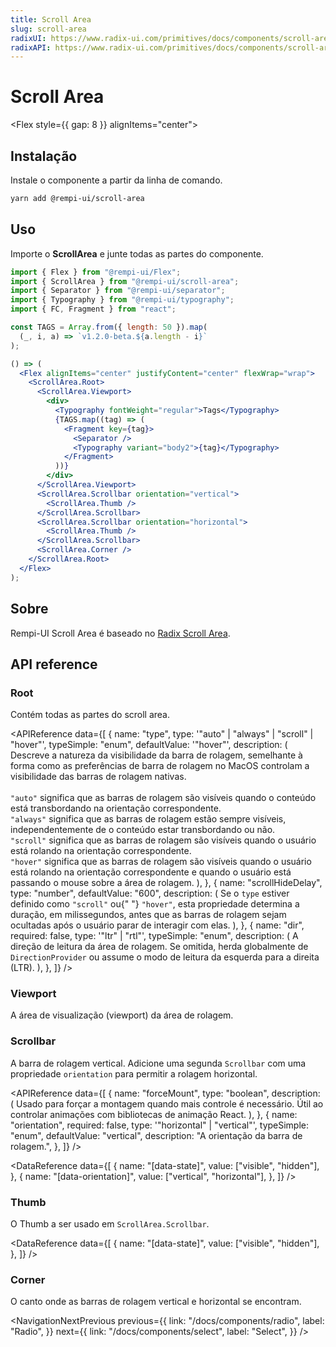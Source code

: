 ```yaml
---
title: Scroll Area
slug: scroll-area
radixUI: https://www.radix-ui.com/primitives/docs/components/scroll-area
radixAPI: https://www.radix-ui.com/primitives/docs/components/scroll-area#api-reference
---
```


# Scroll Area

<Description text="Aprimora a funcionalidade de rolagem nativa para estilização personalizada compatível com vários navegadores." />

<Flex style={{ gap: 8 }} alignItems="center">
  <RadixUI href="https://www.radix-ui.com/primitives/docs/components/scroll-area" />
  <RadixAPI href="https://www.radix-ui.com/primitives/docs/components/scroll-area#api-reference" />
  <SelectVersion />
</Flex>

<PreviewComponent name="scroll-area" />

## Instalação

Instale o componente a partir da linha de comando.

```bash
yarn add @rempi-ui/scroll-area
```

## Uso

Importe o <strong>ScrollArea</strong> e junte todas as partes do componente.

```jsx
import { Flex } from "@rempi-ui/Flex";
import { ScrollArea } from "@rempi-ui/scroll-area";
import { Separator } from "@rempi-ui/separator";
import { Typography } from "@rempi-ui/typography";
import { FC, Fragment } from "react";

const TAGS = Array.from({ length: 50 }).map(
  (_, i, a) => `v1.2.0-beta.${a.length - i}`
);

() => (
  <Flex alignItems="center" justifyContent="center" flexWrap="wrap">
    <ScrollArea.Root>
      <ScrollArea.Viewport>
        <div>
          <Typography fontWeight="regular">Tags</Typography>
          {TAGS.map((tag) => (
            <Fragment key={tag}>
              <Separator />
              <Typography variant="body2">{tag}</Typography>
            </Fragment>
          ))}
        </div>
      </ScrollArea.Viewport>
      <ScrollArea.Scrollbar orientation="vertical">
        <ScrollArea.Thumb />
      </ScrollArea.Scrollbar>
      <ScrollArea.Scrollbar orientation="horizontal">
        <ScrollArea.Thumb />
      </ScrollArea.Scrollbar>
      <ScrollArea.Corner />
    </ScrollArea.Root>
  </Flex>
);
```

## Sobre

Rempi-UI Scroll Area é baseado no [Radix Scroll Area](https://www.radix-ui.com/primitives/docs/components/scroll-area).

## API reference

### Root

Contém todas as partes do scroll area.

<MoreInfo
  componentName="Radix Scroll Area Root"
  componentLink="https://www.radix-ui.com/primitives/docs/components/scroll-area#root"
/>

<APIReference
  data={[
    {
      name: "type",
      type: '"auto" | "always" | "scroll" | "hover"',
      typeSimple: "enum",
      defaultValue: '"hover"',
      description: (
        <span>
          Descreve a natureza da visibilidade da barra de rolagem, semelhante à
          forma como as preferências de barra de rolagem no MacOS controlam a
          visibilidade das barras de rolagem nativas.
          <br />
          <br />
          <code>"auto"</code> significa que as barras de rolagem são visíveis quando
          o conteúdo está transbordando na orientação correspondente.
          <br />
          <code>"always"</code> significa que as barras de rolagem estão sempre visíveis,
          independentemente de o conteúdo estar transbordando ou não.
          <br />
          <code>"scroll"</code> significa que as barras de rolagem são visíveis quando
          o usuário está rolando na orientação correspondente.
          <br />
          <code>"hover"</code> significa que as barras de rolagem são visíveis quando
          o usuário está rolando na orientação correspondente e quando o usuário
          está passando o mouse sobre a área de rolagem.
        </span>
      ),
    },
    {
      name: "scrollHideDelay",
      type: "number",
      defaultValue: "600",
      description: (
        <span>
          Se o <code>type</code> estiver definido como <code>"scroll"</code> ou{" "}
          <code>"hover"</code>, esta propriedade determina a duração, em
          milissegundos, antes que as barras de rolagem sejam ocultadas após o
          usuário parar de interagir com elas.
        </span>
      ),
    },
    {
      name: "dir",
      required: false,
      type: '"ltr" | "rtl"',
      typeSimple: "enum",
      description: (
        <span>
          A direção de leitura da área de rolagem. Se omitida, herda globalmente
          de <code>DirectionProvider</code> ou assume o modo de leitura da
          esquerda para a direita (LTR).
        </span>
      ),
    },
  ]}
/>

### Viewport

A área de visualização (viewport) da área de rolagem.

<MoreInfo
  componentName="Radix Scroll Area Viewport"
  componentLink="https://www.radix-ui.com/primitives/docs/components/scroll-area#viewport"
/>

### Scrollbar

<MoreInfo
  componentName="Radix Scroll Area Scrollbar"
  componentLink="https://www.radix-ui.com/primitives/docs/components/scroll-area#scrollbar"
/>

A barra de rolagem vertical. Adicione uma segunda `Scrollbar` com uma propriedade `orientation` para permitir a rolagem horizontal.

<APIReference
  data={[
    {
      name: "forceMount",
      type: "boolean",
      description: (
        <span>
          Usado para forçar a montagem quando mais controle é necessário. Útil
          ao controlar animações com bibliotecas de animação React.
        </span>
      ),
    },
    {
      name: "orientation",
      required: false,
      type: '"horizontal" | "vertical"',
      typeSimple: "enum",
      defaultValue: "vertical",
      description: "A orientação da barra de rolagem.",
    },
  ]}
/>

<DataReference
  data={[
    {
      name: "[data-state]",
      value: ["visible", "hidden"],
    },
    {
      name: "[data-orientation]",
      value: ["vertical", "horizontal"],
    },
  ]}
/>

### Thumb

<MoreInfo
  componentName="Radix Scroll Area Thumb"
  componentLink="https://www.radix-ui.com/primitives/docs/components/scroll-area#thumb"
/>

O Thumb a ser usado em `ScrollArea.Scrollbar`.

<DataReference
  data={[
    {
      name: "[data-state]",
      value: ["visible", "hidden"],
    },
  ]}
/>

### Corner

<MoreInfo
  componentName="Radix Scroll Area corner"
  componentLink="https://www.radix-ui.com/primitives/docs/components/scroll-area#corner"
/>

O canto onde as barras de rolagem vertical e horizontal se encontram.

<NavigationNextPrevious
  previous={{
    link: "/docs/components/radio",
    label: "Radio",
  }}
  next={{
    link: "/docs/components/select",
    label: "Select",
  }}
/>

<EditThisPage url="components/pt-BR/scroll-area/1.0.1.mdx" />